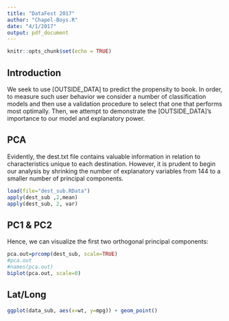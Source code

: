 ```yaml
---
title: "DataFest 2017"
author: "Chapel-Boys.R"
date: "4/1/2017"
output: pdf_document
---
```


```r
knitr::opts_chunk$set(echo = TRUE)
```

## Introduction

We seek to use [OUTSIDE_DATA] to predict the propensity to book. In order, to measure such user behavior we consider a number of classification models and then use a validation procedure to select that one that performs most optimally. Then, we attempt to demonstrate the [OUTSIDE_DATA]'s importance to our model and explanatory power. 

## PCA

Evidently, the dest.txt file contains valuable information in relation to characteristics unique to each destination. However, it is prudent to begin our analysis by shrinking the number of explanatory variables from 144 to a smaller number of principal components. 

```r
load(file="dest_sub.RData")
apply(dest_sub ,2,mean)
apply(dest_sub, 2, var)
```

## PC1 & PC2

Hence, we can visualize the first two orthogonal principal components:

```r
pca.out=prcomp(dest_sub, scale=TRUE)
#pca.out
#names(pca.out)
biplot(pca.out, scale=0)
```

## Lat/Long

```r
ggplot(data_sub, aes(x=wt, y=mpg)) + geom_point()
```